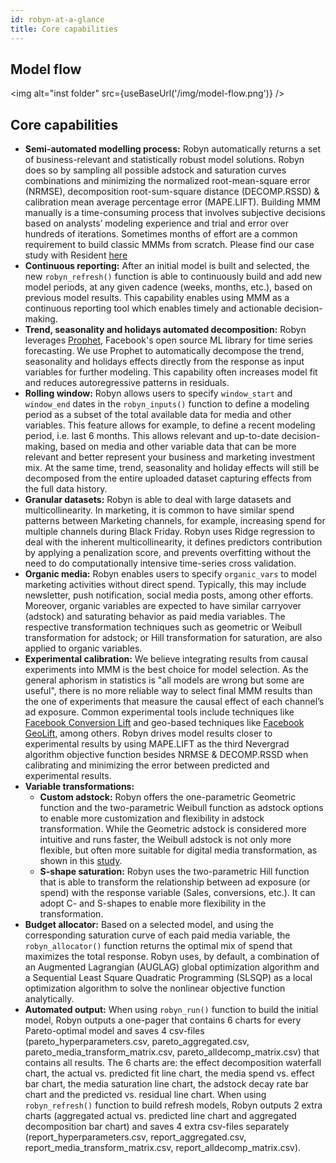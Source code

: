 ```yaml
---
id: robyn-at-a-glance
title: Core capabilities
---
```



## Model flow

<img alt="inst folder" src={useBaseUrl('/img/model-flow.png')} />

## Core capabilities
- **Semi-automated modelling process:** Robyn automatically returns a set of business-relevant and statistically robust model solutions. Robyn does so by sampling all possible adstock and saturation curves combinations and minimizing the normalized root-mean-square error (NRMSE), decomposition root-sum-square distance (DECOMP.RSSD) & calibration mean average percentage error (MAPE.LIFT). Building MMM manually is a time-consuming process that involves subjective decisions based on analysts’ modeling experience and trial and error over hundreds of iterations. Sometimes months of effort are a common requirement to build classic MMMs from scratch. Please find our case study with Resident [here](https://www.facebook.com/business/success/resident)
- **Continuous reporting:** After an initial model is built and selected, the new `robyn_refresh()` function is able to continuously build and add new model periods, at any given cadence (weeks, months, etc.), based on previous model results. This capability enables using MMM as a continuous reporting tool which enables timely and actionable decision-making.
- **Trend, seasonality and holidays automated decomposition:** Robyn leverages [Prophet](https://facebook.github.io/prophet/), Facebook's open source ML library for time series forecasting. We use Prophet to automatically decompose the trend, seasonality and holidays effects directly from the response as input variables for further modeling. This capability often increases model fit and reduces autoregressive patterns in residuals.
- **Rolling window:** Robyn allows users to specify `window_start` and `window_end` dates in the `robyn_inputs()` function to define a modeling period as a subset of the total available data for media and other variables. This feature allows for example, to define a recent modeling period, i.e. last 6 months. This allows relevant and up-to-date decision-making, based on media and other variable data that can be more relevant and better represent your business and marketing investment mix. At the same time, trend, seasonality and holiday effects will still be decomposed from the entire uploaded dataset capturing effects from the full data history.
- **Granular datasets:** Robyn is able to deal with large datasets and multicollinearity. In marketing, it is common to have similar spend patterns between Marketing channels, for example, increasing spend for multiple channels during Black Friday. Robyn uses Ridge regression to deal with the inherent multicollinearity, it defines predictors contribution by applying a penalization score, and prevents overfitting without the need to do computationally intensive time-series cross validation.
- **Organic media:** Robyn enables users to specify `organic_vars` to model marketing activities without direct spend. Typically, this may include newsletter, push notification, social media posts, among other efforts. Moreover, organic variables are expected to have similar carryover (adstock) and saturating behavior as paid media variables. The respective transformation techniques such as geometric or Weibull transformation for adstock; or Hill transformation for saturation, are also applied to organic variables.
- **Experimental calibration:** We believe integrating results from causal experiments into MMM is the best choice for model selection. As the general aphorism in statistics is "all models are wrong but some are useful", there is no more reliable way to select final MMM results than the one of experiments that measure the causal effect of each channel’s ad exposure. Common experimental tools include techniques like [Facebook Conversion Lift](https://www.facebook.com/business/m/one-sheeters/conversion-lift) and geo-based techniques like [Facebook GeoLift](https://github.com/ArturoEsquerra/GeoLift/), among others. Robyn drives model results closer to experimental results by using MAPE.LIFT as the third Nevergrad algorithm objective function besides NRMSE & DECOMP.RSSD when calibrating and minimizing the error between predicted and experimental results.
- **Variable transformations:**
    - **Custom adstock:** Robyn offers the one-parametric Geometric function and the two-parametric Weibull function as adstock options to enable more customization and flexibility in adstock transformation. While the Geometric adstock is considered more intuitive and runs faster, the Weibull adstock is not only more flexible, but often more suitable for digital media transformation, as shown in this [study](https://github.com/annalectnl/weibull-adstock/blob/master/adstock_weibull_annalect.pdf).
    - **S-shape saturation:** Robyn uses the two-parametric Hill function that is able to transform the relationship between ad exposure (or spend) with the response variable (Sales, conversions, etc.). It can adopt C- and S-shapes to enable more flexibility in the transformation.
- **Budget allocator:** Based on a selected model, and using the corresponding saturation curve of each paid media variable, the `robyn_allocator()` function returns the optimal mix of spend that maximizes the total response. Robyn uses, by default, a combination of an Augmented Lagrangian (AUGLAG) global optimization algorithm and a Sequential Least Square Quadratic Programming (SLSQP) as a local optimization algorithm to solve the nonlinear objective function analytically.
- **Automated output:** When using `robyn_run()` function to build the initial model, Robyn outputs a one-pager that contains 6 charts for every Pareto-optimal model and saves 4 csv-files (pareto_hyperparameters.csv, pareto_aggregated.csv, pareto_media_transform_matrix.csv, pareto_alldecomp_matrix.csv) that contains all results. The 6 charts are: the effect decomposition waterfall chart, the actual vs. predicted fit line chart, the media spend vs. effect bar chart, the media saturation line chart, the adstock decay rate bar chart and the predicted vs. residual line chart. When using `robyn_refresh()` function to build refresh models, Robyn outputs 2 extra charts (aggregated actual vs. predicted line chart and aggregated decomposition bar chart) and saves 4 extra csv-files separately (report_hyperparameters.csv, report_aggregated.csv, report_media_transform_matrix.csv, report_alldecomp_matrix.csv).
